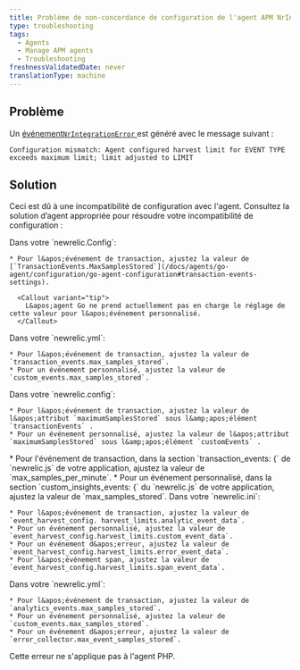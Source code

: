 ```yaml
---
title: Problème de non-concordance de configuration de l'agent APM NrIntegrationError
type: troubleshooting
tags:
  - Agents
  - Manage APM agents
  - Troubleshooting
freshnessValidatedDate: never
translationType: machine
---
```


## Problème

Un [événement`NrIntegrationError` ](/docs/telemetry-data-platform/manage-data/nrintegrationerror)est généré avec le message suivant :

```
Configuration mismatch: Agent configured harvest limit for EVENT TYPE 
exceeds maximum limit; limit adjusted to LIMIT
```

## Solution

Ceci est dû à une incompatibilité de configuration avec l&apos;agent. Consultez la solution d’agent appropriée pour résoudre votre incompatibilité de configuration :

<CollapserGroup>
  <Collapser id="go-request" title="Go">
    Dans votre `newrelic.Config`:

    * Pour l&apos;événement de transaction, ajustez la valeur de [`TransactionEvents.MaxSamplesStored`](/docs/agents/go-agent/configuration/go-agent-configuration#transaction-events-settings).

      <Callout variant="tip">
        L&apos;agent Go ne prend actuellement pas en charge le réglage de cette valeur pour l&apos;événement personnalisé.
      </Callout>
  </Collapser>

  <Collapser id="java-request" title="Java">
    Dans votre `newrelic.yml`:

    * Pour l&apos;événement de transaction, ajustez la valeur de `transaction_events.max_samples_stored`.
    * Pour un événement personnalisé, ajustez la valeur de `custom_events.max_samples_stored`.
  </Collapser>

  <Collapser id="net-request" title=".NET">
    Dans votre `newrelic.config`:

    * Pour l&apos;événement de transaction, ajustez la valeur de l&apos;attribut `maximumSamplesStored` sous l&amp;apos;élément `transactionEvents` .
    * Pour un événement personnalisé, ajustez la valeur de l&apos;attribut `maximumSamplesStored` sous l&amp;apos;élément `customEvents` .
  </Collapser>

  <Collapser id="node-request" title="Node.js">
    * Pour l&apos;événement de transaction, dans la section `transaction_events: {` de `newrelic.js` de votre application, ajustez la valeur de `max_samples_per_minute`.
    * Pour un événement personnalisé, dans la section `custom_insights_events: {` du `newrelic.js` de votre application, ajustez la valeur de `max_samples_stored`.
  </Collapser>

  <Collapser id="python-request" title="Python">
    Dans votre `newrelic.ini`:

    * Pour l&apos;événement de transaction, ajustez la valeur de `event_harvest_config. harvest_limits.analytic_event_data`.
    * Pour un événement personnalisé, ajustez la valeur de `event_harvest_config.harvest_limits.custom_event_data`.
    * Pour un événement d&apos;erreur, ajustez la valeur de `event_harvest_config.harvest_limits.error_event_data`.
    * Pour l&apos;événement span, ajustez la valeur de `event_harvest_config.harvest_limits.span_event_data`.
  </Collapser>

  <Collapser id="ruby-request" title="Ruby">
    Dans votre `newrelic.yml`:

    * Pour l&apos;événement de transaction, ajustez la valeur de `analytics_events.max_samples_stored`.
    * Pour un événement personnalisé, ajustez la valeur de `custom_events.max_samples_stored`.
    * Pour un événement d&apos;erreur, ajustez la valeur de `error_collector.max_event_samples_stored`.
  </Collapser>
</CollapserGroup>

<Callout variant="tip">
  Cette erreur ne s&apos;applique pas à l&apos;agent PHP.
</Callout>